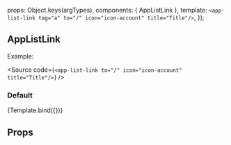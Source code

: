 
<Meta
  title="ui-kit/AppListLink"
  component={AppListLink}
/>

  props: Object.keys(argTypes),
  components: { AppListLink },
  template: `
      <app-list-link
        tag="a"
        to="/"
        icon="icon-account"
        title="Title"/>
    `,
});

## AppListLink

Example:

<Source
  code={`
<app-list-link
    to="/"
    icon="icon-account"
    title="Title"/>
`}
/>

### Default

<Canvas>
  <Story name="Default view">{Template.bind({})}</Story>
</Canvas>

## Props

<ArgsTable story="Default view" />
